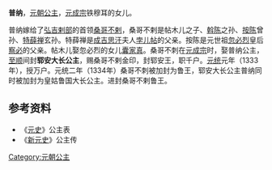 {{東亞女性歷史人物
| 名稱=普纳
| 身份=[[元朝|元朝]]公主
| 畫像=
| 說明=
| 姓名=普纳
| 封爵=[[公主|公主]]
| 位號=
| 封號=郓安大长公主、皇姑鲁国大长公主
| 出生年=
| 逝世年=
| 諡號=
| 父親=[[元成宗|元成宗]]
| 兄弟=[[德寿_(太子)|德寿]]
| 姊妹=[[爱牙失里|爱牙失里]]、[[益里海雅|益里海雅]]
| 夫=[[桑哥不剌|桑哥不剌]]
| 夫之父=帖木儿
|}}
'''普纳'''，[[元朝|元朝]][[公主|公主]]，[[元成宗|元成宗]]铁穆耳的女儿。

普纳嫁给了[[弘吉剌部|弘吉剌部]]的首领[[桑哥不剌|桑哥不剌]]，桑哥不剌是帖木儿之子、[[斡陈|斡陈]]之孙、[[按陈|按陈]]曾孙、[[特薛禅|特薛禅]]玄孙。特薛禅是[[成吉思汗|成吉思汗]]夫人[[孛儿帖|孛儿帖]]的父亲。按陈是元世祖[[忽必烈|忽必烈]]皇后[[察必|察必]]的父亲。帖木儿娶忽必烈的女儿[[囊家真|囊家真]]。桑哥不刺在[[元成宗|元成宗]]时，娶普纳公主，[[至顺|至顺]]间封'''郓安大长公主'''，赐桑哥不剌金印，封郓安王，职千户。[[元统_(元朝)|元统]]元年（1333年），授万户。元统二年（1334年）桑哥不刺被加封为鲁王，郓安大长公主普纳同时被加封为皇姑鲁国大长公主。进封桑哥不剌鲁王。
==参考资料==
*《[[元史|元史]]》公主表
*《[[新元史|新元史]]》公主传

{{元朝人物小作品}}
[[Category:元朝公主|Category:元朝公主]]
